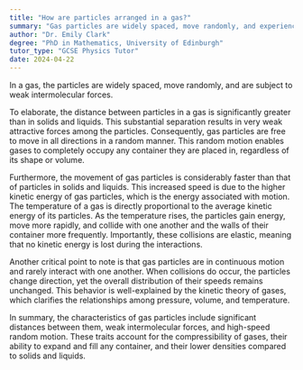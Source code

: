 ```yaml
---
title: "How are particles arranged in a gas?"
summary: "Gas particles are widely spaced, move randomly, and experience weak intermolecular forces, which contribute to their unique properties and behavior compared to solids and liquids."
author: "Dr. Emily Clark"
degree: "PhD in Mathematics, University of Edinburgh"
tutor_type: "GCSE Physics Tutor"
date: 2024-04-22
---
```


In a gas, the particles are widely spaced, move randomly, and are subject to weak intermolecular forces.

To elaborate, the distance between particles in a gas is significantly greater than in solids and liquids. This substantial separation results in very weak attractive forces among the particles. Consequently, gas particles are free to move in all directions in a random manner. This random motion enables gases to completely occupy any container they are placed in, regardless of its shape or volume.

Furthermore, the movement of gas particles is considerably faster than that of particles in solids and liquids. This increased speed is due to the higher kinetic energy of gas particles, which is the energy associated with motion. The temperature of a gas is directly proportional to the average kinetic energy of its particles. As the temperature rises, the particles gain energy, move more rapidly, and collide with one another and the walls of their container more frequently. Importantly, these collisions are elastic, meaning that no kinetic energy is lost during the interactions.

Another critical point to note is that gas particles are in continuous motion and rarely interact with one another. When collisions do occur, the particles change direction, yet the overall distribution of their speeds remains unchanged. This behavior is well-explained by the kinetic theory of gases, which clarifies the relationships among pressure, volume, and temperature.

In summary, the characteristics of gas particles include significant distances between them, weak intermolecular forces, and high-speed random motion. These traits account for the compressibility of gases, their ability to expand and fill any container, and their lower densities compared to solids and liquids.
    